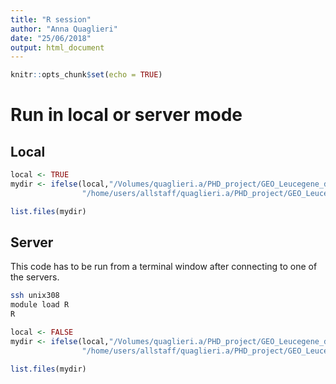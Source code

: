 ```yaml
---
title: "R session"
author: "Anna Quaglieri"
date: "25/06/2018"
output: html_document
---
```


```r
knitr::opts_chunk$set(echo = TRUE)
```

# Run in local or server mode

## Local

```r
local <- TRUE
mydir <- ifelse(local,"/Volumes/quaglieri.a/PHD_project/GEO_Leucegene_data",
                "/home/users/allstaff/quaglieri.a/PHD_project/GEO_Leucegene_data")
```


```r
list.files(mydir)
```

## Server

This code has to be run from a terminal window after connecting to one of the servers.

```bash
ssh unix308
module load R
R
```


```r
local <- FALSE
mydir <- ifelse(local,"/Volumes/quaglieri.a/PHD_project/GEO_Leucegene_data",
                "/home/users/allstaff/quaglieri.a/PHD_project/GEO_Leucegene_data")
```


```r
list.files(mydir)
```

